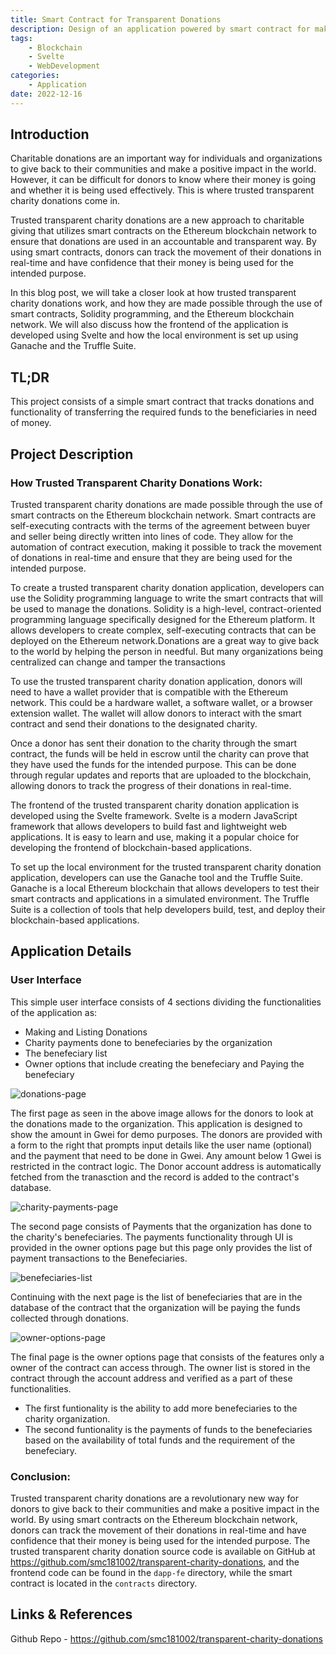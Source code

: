 ```yaml
---
title: Smart Contract for Transparent Donations
description: Design of an application powered by smart contract for making donations
tags:
    - Blockchain
    - Svelte
    - WebDevelopment
categories:
    - Application
date: 2022-12-16
---
```


## Introduction
Charitable donations are an important way for individuals and organizations to give back to their communities and make a positive impact in the world. However, it can be difficult for donors to know where their money is going and whether it is being used effectively. This is where trusted transparent charity donations come in.

Trusted transparent charity donations are a new approach to charitable giving that utilizes smart contracts on the Ethereum blockchain network to ensure that donations are used in an accountable and transparent way. By using smart contracts, donors can track the movement of their donations in real-time and have confidence that their money is being used for the intended purpose.

In this blog post, we will take a closer look at how trusted transparent charity donations work, and how they are made possible through the use of smart contracts, Solidity programming, and the Ethereum blockchain network. We will also discuss how the frontend of the application is developed using Svelte and how the local environment is set up using Ganache and the Truffle Suite.

## TL;DR

This project consists of a simple smart contract that tracks 
donations and functionality of transferring the required funds 
to the beneficiaries in need of money.

## Project Description

### How Trusted Transparent Charity Donations Work:

Trusted transparent charity donations are made possible through the use of smart contracts on the Ethereum blockchain network. Smart contracts are self-executing contracts with the terms of the agreement between buyer and seller being directly written into lines of code. They allow for the automation of contract execution, making it possible to track the movement of donations in real-time and ensure that they are being used for the intended purpose.

To create a trusted transparent charity donation application, developers can use the Solidity programming language to write the smart contracts that will be used to manage the donations. Solidity is a high-level, contract-oriented programming language specifically designed for the Ethereum platform. It allows developers to create complex, self-executing contracts that can be deployed on the Ethereum network.Donations are a great way to give back to the world by helping 
the person in needful.  But many organizations being centralized 
can change and tamper the transactions

To use the trusted transparent charity donation application, donors will need to have a wallet provider that is compatible with the Ethereum network. This could be a hardware wallet, a software wallet, or a browser extension wallet. The wallet will allow donors to interact with the smart contract and send their donations to the designated charity.

Once a donor has sent their donation to the charity through the smart contract, the funds will be held in escrow until the charity can prove that they have used the funds for the intended purpose. This can be done through regular updates and reports that are uploaded to the blockchain, allowing donors to track the progress of their donations in real-time.

The frontend of the trusted transparent charity donation application is developed using the Svelte framework. Svelte is a modern JavaScript framework that allows developers to build fast and lightweight web applications. It is easy to learn and use, making it a popular choice for developing the frontend of blockchain-based applications.

To set up the local environment for the trusted transparent charity donation application, developers can use the Ganache tool and the Truffle Suite. Ganache is a local Ethereum blockchain that allows developers to test their smart contracts and applications in a simulated environment. The Truffle Suite is a collection of tools that help developers build, test, and deploy their blockchain-based applications.

## Application Details

### User Interface

This simple user interface consists of 4 sections dividing the 
functionalities of the application as:

- Making and Listing Donations
- Charity payments done to benefeciaries by the organization
- The benefeciary list
- Owner options that include creating the benefeciary and Paying the benefeciary

![donations-page](/assets/work/transparent-charity-donations/donations-page.png)

The first page as seen in the above image allows for the donors to look at the donations made to the organization. This application is designed to show the amount in Gwei for demo purposes. The donors are provided with a form to the right that prompts input details like the user name (optional) and the payment that need to be done in Gwei. Any amount below 1 Gwei is restricted in the contract logic. The Donor account address is automatically fetched from the tranasction and the record is added to the contract's database.

![charity-payments-page](/assets/work/transparent-charity-donations/charity-payments-page.png)

The second page consists of Payments that the organization has done to the charity's benefeciaries. The payments functionality through UI is provided in the owner options page but this page only provides the list of payment transactions to the Benefeciaries.

![benefeciaries-list](/assets/work/transparent-charity-donations/benefeciaries-list.png)

Continuing with the next page is the list of benefeciaries that are in the database of the contract that the organization will be paying the funds collected through donations.

![owner-options-page](/assets/work/transparent-charity-donations/owner-options-page.png)

The final page is the owner options page that consists of the features only a owner of the contract can access through. The owner list is stored in the contract through the account address and verified as a part of these functionalities.

- The first funtionality is the ability to add more benefeciaries to the charity organization.
- The second funtionality is the payments of funds to the benefeciaries based on the availability of total funds and the requirement of the benefeciary.

### Conclusion:

Trusted transparent charity donations are a revolutionary new way for donors to give back to their communities and make a positive impact in the world. By using smart contracts on the Ethereum blockchain network, donors can track the movement of their donations in real-time and have confidence that their money is being used for the intended purpose. The trusted transparent charity donation source code is available on GitHub at https://github.com/smc181002/transparent-charity-donations, and the frontend code can be found in the `dapp-fe` directory, while the smart contract is located in the `contracts` directory.

## Links & References

Github Repo - https://github.com/smc181002/transparent-charity-donations